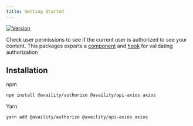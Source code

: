 ```yaml
---
title: Getting Started
---
```


[![Version](https://img.shields.io/npm/v/@availity/authorize.svg?style=for-the-badge)](https://www.npmjs.com/package/@availity/authorize)

Check user permissions to see if the current user is authorized to see your content. This packages exports a [component](./authorize) and [hook](./useAuthorize) for validating authorization

## Installation

npm

```bash
npm install @availity/authorize @availity/api-axios axios
```

Yarn

```bash
yarn add @availity/authorize @availity/api-axios axios
```
